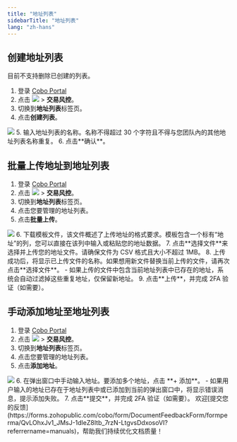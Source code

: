 ```yaml
---
title: "地址列表"
sidebarTitle: "地址列表"
lang: "zh-hans"
---
```


## 创建地址列表

<Note>目前不支持删除已创建的列表。</Note>

1. 登录 [Cobo Portal](https://portal.cobo.com/login)
2. 点击 <img src="/cn/images/common/wallets_icon_cn.svg" className="icon"/> > **交易风控**。
3. 切换到**地址列表**标签页。
4. 点击**创建列表**。
<img src="/cn/images/risk-controls/create-an-address-list-cn.png" className="screenshot_full_screen"/>
5. 输入地址列表的名称。名称不得超过 30 个字符且不得与您团队內的其他地址列表名称重复。
6. 点击**确认**。




## 批量上传地址到地址列表

1. 登录 [Cobo Portal](https://portal.cobo.com/login)
2. 点击 <img src="/cn/images/common/wallets_icon_cn.svg" className="icon"/> > **交易风控**。
3. 切换到**地址列表**标签页。
4. 点击您要管理的地址列表。
5. 点击**批量上传**。
<img src="/cn/images/risk-controls/batch-upload-cn.png" className="screenshot_full_screen"/>
6. 下载模板文件，该文件概述了上传地址的格式要求。模板包含一个标有“地址”的列，您可以直接在该列中输入或粘贴您的地址数据。
7. 点击**选择文件**来选择并上传您的地址文件。请确保文件为 CSV 格式且大小不超过 1MB。
8. 上传成功后，将显示已上传文件的名称。如果想用新文件替换当前上传的文件，请再次点击**选择文件**。
   - 如果上传的文件中包含当前地址列表中已存在的地址，系统会自动过滤掉这些重复地址，仅保留新地址。
9. 点击**上传**，并完成 2FA 验证（如需要）。

## 手动添加地址至地址列表
1. 登录 [Cobo Portal](https://portal.cobo.com/login)
2. 点击 <img src="/cn/images/common/wallets_icon_cn.svg" className="icon"/> > **交易风控**。
3. 切换到**地址列表**标签页。
4. 点击您要管理的地址列表。
5. 点击**添加地址**。
<img src="/cn/images/risk-controls/batch-upload-cn.png" className="screenshot_full_screen"/>
6. 在弹出窗口中手动输入地址。要添加多个地址，点击 **+ 添加**。
   - 如果用户输入的地址已存在于地址列表中或已添加到当前的弹出窗口中，将显示错误消息，提示添加失败。
7. 点击**提交**，并完成 2FA 验证（如需要）。
<Tip>欢迎[提交您的反馈](https://forms.zohopublic.com/cobo/form/DocumentFeedbackForm/formperma/QvLOhxJv1_JMsJ-1dleZ8Itb_7rzN-LtgvsDdxosoVI?referrername=manuals)，帮助我们持续优化文档质量！</Tip>